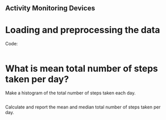 ## Activity Monitoring Devices

# Loading and preprocessing the data
Code:
```r

```

# What is mean total number of steps taken per day?
Make a histogram of the total number of steps taken each day.
```r

```

Calculate and report the mean and median total number of steps taken per day.
```r

```

#